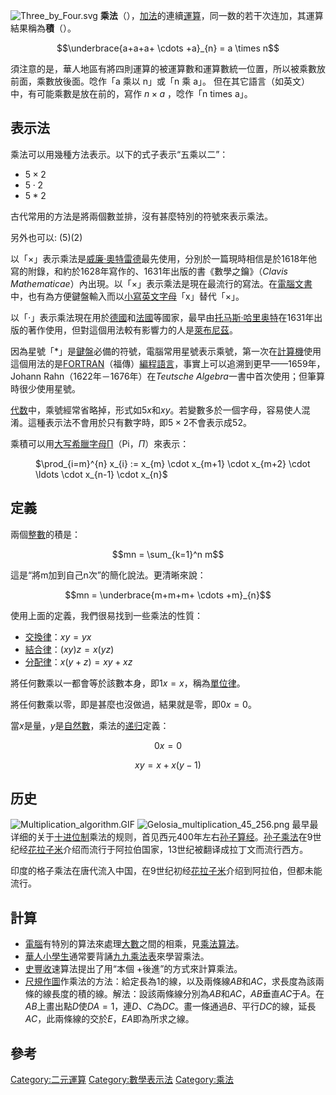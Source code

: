 {{noteTA
|G1=IT
|G2=Math
}}
[[File:Three_by_Four.svg|thumb]]
'''乘法'''（{{lang-en|Multiplication}}），[[加法|加法]]的連續[[運算|運算]]，同一数的若干次连加，其運算結果稱為'''積'''（{{lang-en|Product}}）。

:<math>\underbrace{a+a+a+ \cdots +a}_{n} = a \times n</math>

須注意的是，華人地區有將四則運算的被運算數和運算數統一位置，所以被乘數放前面，乘數放後面。唸作「a 乘以 n」或「n 乘 a」。
但在其它語言（如英文）中，有可能乘數是放在前的，寫作 <math>n \times a</math> ，唸作「n times a」。

== 表示法 ==
乘法可以用幾種方法表示。以下的式子表示“五乘以二”：
* <math>5 \times 2</math>
* <math>5 \cdot 2</math>
* <math>5 * 2</math>

古代常用的方法是將兩個數並排，沒有甚麼特別的符號來表示乘法。

另外也可以:
(5)(2)

以「<math>\times</math>」表示乘法是[[威廉·奧特雷德|威廉·奧特雷德]]最先使用，分別於一篇現時相信是於1618年他寫的附錄，和約於1628年寫作的、1631年出版的書《數學之鑰》（''Clavis Mathematicae''）內出現。以「<math>\times</math>」表示乘法是現在最流行的寫法。在[[電腦|電腦]][[文書|文書]]中，也有為方便鍵盤輸入而以[[小寫|小寫]][[英文字母|英文字母]]「x」替代「×」。

以「<math>\cdot</math>」表示乘法現在用於[[德國|德國]]和[[法國|法國]]等國家，最早由[[托马斯·哈里奥特|托马斯·哈里奥特]]在1631年出版的著作使用，但對這個用法較有影響力的人是[[萊布尼茲|萊布尼茲]]。

因為星號「<math>*</math>」是[[鍵盤|鍵盤]]必備的符號，電腦常用星號表示乘號，第一次在[[电子计算机|計算機]]使用這個用法的是[[FORTRAN|FORTRAN]]（福傳）[[編程語言|編程語言]]，事實上可以追溯到更早——1659年，Johann Rahn（1622年－1676年）在''Teutsche Algebra''一書中首次使用；但筆算時很少使用星號。

[[代数|代数]]中，乘號經常省略掉，形式如<math>5x</math>和<math>xy</math>。若變數多於一個字母，容易使人混淆。這種表示法不會用於只有數字時，即<math>5 \times 2</math>不會表示成<math>52</math>。

乘積可以用[[大写字母|大写]][[希腊字母表|希臘字母]][[Π|Π]]（Pi，<math>\Pi</math>）來表示：
: <math> \prod_{i=m}^{n} x_{i} := x_{m} \cdot x_{m+1} \cdot x_{m+2} \cdot \ldots \cdot x_{n-1} \cdot x_{n}</math>

== 定義 ==
兩個[[整數|整數]]的積是：

:<math>mn = \sum_{k=1}^n m</math>

這是“將m加到自己n次”的簡化說法。更清晰來說：

:<math>mn = \underbrace{m+m+m+ \cdots +m}_{n}</math>

使用上面的定義，我們很易找到一些乘法的性質：
* [[交換律|交換律]]：<math>xy = yx</math>
* [[結合律|結合律]]：<math>(xy)z = x(yz)</math>
* [[分配律|分配律]]：<math>x(y + z) = xy + xz</math>

將任何數乘以一都會等於該數本身，即<math>1x = x</math>，稱為[[單位元|單位律]]。

將任何數乘以零，即是甚麼也沒做過，結果就是零，即<math>0x = 0</math>。

當<math>x</math>是[[量_(数学)|量]]，<math>y</math>是[[自然數|自然數]]，乘法的[[递归|递归]]定義：
:<math>0x = 0</math>
:<math>xy = x + x(y - 1)</math>

== 历史 ==
[[File:Multiplication_algorithm.GIF|thumb]]
[[File:Gelosia_multiplication_45_256.png|thumb]]
最早最详细的关于[[十进位制|十进位制]]乘法的规则，首见西元400年左右[[孙子算经|孙子算经]]。[[筹算#乘法|孙子乘法]]在9世纪经[[花拉子米|花拉子米]]介绍而流行于阿拉伯国家，13世纪被翻译成拉丁文而流行西方。

印度的格子乘法在唐代流入中国，在9世纪初经[[花拉子米|花拉子米]]介绍到阿拉伯，但都未能流行。
{{Clear}}

== 計算 ==
{{unsolved|计算机科学|计算两个n位数相乘的最快算法是什么？}}
* [[電腦|電腦]]有特別的算法來處理[[大數_(數學)|大數]]之間的相乘，見[[乘法算法|乘法算法]]。
* [[華人|華人]][[小學生|小學生]]通常要背誦[[九九乘法表|九九乘法表]]來學習乘法。
* [[史豐收|史豐收]]速算法提出了用“本個 +後進”的方式來計算乘法。
* [[尺規作圖|尺規作圖]]作乘法的方法：給定長為<math>1</math>的線，以及兩條線<math>AB</math>和<math>AC</math>，求長度為該兩條的線長度的積的線。解法：設該兩條線分別為<math>AB</math>和<math>AC</math>，<math>AB</math>垂直<math>AC</math>于<math>A</math>。在<math>AB</math>上畫出點<math>D</math>使<math>DA=1</math>，連<math>D</math>、<math>C</math>為<math>DC</math>。畫一條通過<math>B</math>、平行<math>DC</math>的線，延長<math>AC</math>，此兩條線的交於<math>E</math>，<math>EA</math>即為所求之線。

== 參考 ==
{{Reflist}}

{{算术运算}}
{{Authority control}}
[[Category:二元運算|Category:二元運算]]
[[Category:數學表示法|Category:數學表示法]]
[[Category:乘法|Category:乘法]]
